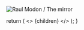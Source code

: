 <ArticleCard
  title="Raul Modon / The mirror"
  href="/review/raulmidon1l/"
  actionIcon="arrowRight">

![Raul Modon / The mirror](../../images/cd/raulmidon1L.jpg)

</ArticleCard>

  return (
    <>
      {children}
    </>
  );
}